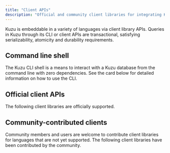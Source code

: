 ```yaml
---
title: "Client APIs"
description: "Official and community client libraries for integrating Kuzu graph database into your applications"
---
```



Kuzu is embeddable in a variety of languages via client library APIs. Queries in Kuzu through
its CLI or client APIs are transactional, satisfying serializability, atomicity and durability requirements.

## Command line shell

The Kuzu CLI shell is a means to interact with a Kuzu database from the command line with zero dependencies.
See the card below for detailed information on how to use the CLI.

<LinkCard
  title="Command Line"
  href="/client-apis/cli"
/>

## Official client APIs

The following client libraries are officially supported.

<CardGrid>
  <LinkCard
    title="Python"
    href="/client-apis/python"
  />
  <LinkCard
    title="Node.js"
    href="/client-apis/nodejs"
  />
  <LinkCard
    title="Java"
    href="/client-apis/java"
  />
  <LinkCard
    title="Rust"
    href="/client-apis/rust"
  />
  <LinkCard
    title="Go"
    href="/client-apis/go"
  />
  <LinkCard
    title="Swift"
    href="/client-apis/swift"
  />
  <LinkCard
    title="C"
    href="/client-apis/c"
  />
  <LinkCard
    title="C++"
    href="/client-apis/cpp"
  />
</CardGrid>


## Community-contributed clients

Community members and users are welcome to contribute client libraries for languages that are not yet
supported. The following client libraries have been contributed by the community.

<CardGrid>
  <LinkCard
    title=".NET"
    href="/client-apis/net"
  />

  <LinkCard
    title="Elixir"
    href="/client-apis/elixir"
  />

  <LinkCard
    title="Ruby"
    href="/client-apis/ruby"
  />

  <LinkCard
    title="Nim"
    href="/client-apis/nim"
  />

</CardGrid>
